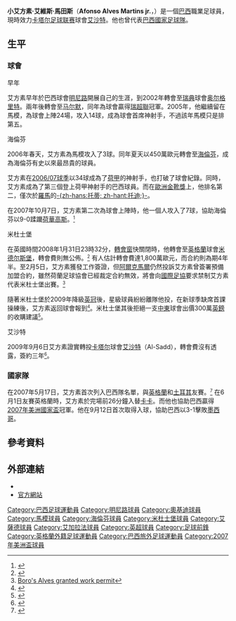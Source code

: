 {{noteTA
|G1=英超
|T=zh-hans:阿方索·阿尔维斯;zh-hk:艾方素·艾維斯;zh-tw:阿方索·阿爾維斯;
|1=zh-hans:阿尔维斯;zh-hk:艾維斯;zh-tw:阿爾維斯;
|2=zh-hans:阿方索;zh-hk:艾方素;zh-tw:阿方索;
|3=zh-hans:马尔默; zh-hant:馬模;
|4=zh-hans:奥尔格里特; zh-hant:奧基迪
}}
{{Football player infobox
| playername = 艾方素·艾維斯<br />''Afonso Alves''
| fullname = Afonso Alves Martins Junior
| height = {{height|m=1.88}}
| image =[[File:Afonso_Alves_1.jpg|250px]]
| nickname =
| dateofbirth = {{Birth date and age|1981|1|30|mf=y}}
| cityofbirth = [[貝洛奧里藏特|貝洛奧里藏特]]
| countryofbirth = [[巴西|巴西]]
| currentclub = [[艾沙特體育會|艾沙特]]
| clubnumber = 7
| position = [[前鋒_(足球)|前鋒]]
| years = 1997-02<br />2002-03<br />2004-06<br />2006-08<br />2008-09<br />2009-
| clubs = [[明尼路足球會|明尼路]]<br /> [[奥尔格里特足球俱乐部|奥尔格里特]]<br />[[马尔默足球俱乐部|馬模]]<br />[[SC海倫芬|海倫芬]]<br />[[米德尔斯堡足球俱乐部|米杜士堡]]<br />[[艾沙特體育會|艾沙特]]
| caps(goals) = {{0}}8 {{0}}(1) <br />40 (23) <br />55 (29)<br />47 (48)<br />42 (10)<br />{{0}}0 {{0}}(0)
|  nationalyears = 2007-
|  nationalteam = [[巴西國家足球隊|巴西]] 
|  nationalcaps(goals) = {{0}}8 {{0}}(1) 
|  pcupdate = 2009年9月7日 (一) 00:45 (UTC) 
|  ntupdate = 2007年10月16日
}}
'''小艾方素·艾維斯·馬田斯'''（'''Afonso Alves Martins jr.'''，{{bd|1981年|1月30日|catIdx=Alves, Afonso}}）是一個[[巴西|巴西]]職業足球員，現時效力[[卡塔尔足球联赛|卡塔尔足球联赛]]球會[[艾沙特體育會|艾沙特]]。他也曾代表[[巴西國家足球隊|巴西國家足球隊]]。

== 生平 ==
=== 球會 ===
;早年
艾方素早年於巴西球會[[明尼路足球會|明尼路]]開展自己的生涯，到2002年轉會至[[瑞典|瑞典]]球會[[奥尔格里特足球俱乐部|奥尔格里特]]。兩年後轉會至[[马尔默足球俱乐部|马尔默]]，同年為球會贏得[[瑞超聯|瑞超聯]]冠軍。2005年，他繼續留在馬模，為球會上陣24場，攻入14球，成為球會首席神射手，不過該年馬模只是排第五。

;海倫芬
2006年春天，艾方素為馬模攻入了3球。同年夏天以450萬歐元轉會至[[SC海倫芬|海倫芬]]，成為海倫芬有史以來最昂貴的球員。

艾方素在[[2006至2007年荷蘭足球甲級聯賽|2006/07球季]]以34球成為了[[荷甲|荷甲]]的神射手，也打破了球會紀錄。同時，艾方素成為了第三個登上荷甲神射手的巴西球員。而在[[歐洲金靴獎|歐洲金靴獎]]上，他排名第二，僅次於[[羅馬體育會|羅馬]]的[[弗朗切斯科·托蒂|-{zh-hans:托蒂; zh-hant:托迪;}-]]。

在2007年10月7日，艾方素第二次為球會上陣時，他一個人攻入了7球，協助海倫芬以9-0蹂躪[[荷華高斯|荷華高斯]]。<small><ref>{{cite web | title=艾方素轟7球驚四座 | publisher=明報 | url=http://www.mingpaotor.com/htm/News/20071009/tsa1.htm | accessdate=2008年2月6日 | deadurl=yes | archiveurl=https://web.archive.org/web/20080213231937/http://www.mingpaotor.com/htm/News/20071009/tsa1.htm | archivedate=2008年2月13日 }}</ref></small>

;米杜士堡
在英國時間2008年1月31日23時32分，[[轉會窗|轉會窗]]快關閉時，他轉會至[[英格蘭|英格蘭]]球會[[米德尔斯堡足球俱乐部|米德尔斯堡]]，轉會費則無公佈。<small><ref>{{cite web|title=Boro smash transfer record for Alves |publisher=mfc.co.uk |url=http://www.mfc.premiumtv.co.uk/page/News/NewsDetail/0,,1~1230553,00.html |accessdate=2008-01-31 |deadurl=yes |archiveurl=https://web.archive.org/web/20080203164730/http://www.mfc.premiumtv.co.uk/page/News/NewsDetail/0%2C%2C1~1230553%2C00.html |archivedate=2008-02-03 }}</ref></small> 有人估計轉會費達1,800萬歐元，而合約則為期4年半。至2月5日，艾方素獲發工作簽證，但[[AZ阿爾克馬爾|阿爾克馬爾]]仍然投訴艾方素曾簽署預備加盟合約，雖然荷蘭足球協會已經裁定合約無效，將會向[[國際足協|國際足協]]要求禁制艾方素代表米杜士堡出賽。<small><ref>[http://news.bbc.co.uk/sport2/hi/football/teams/m/middlesbrough/7223207.stm Boro's Alves granted work permit]</ref></small>

隨著米杜士堡於2009年降級[[英冠|英冠]]後，星級球員紛紛離隊他投，在新球季缺席首課操練後，艾方素返回球會報到<small><ref>{{cite news |language=en |url=http://news.bbc.co.uk/sport2/hi/football/teams/m/middlesbrough/8137881.stm |title=Alves back as Mido remains absent |publisher=[[BBC|BBC]] Sport |date=2009-07-08 |accessdate=2009-09-07}}</ref></small>。米杜士堡其後拒絕一支[[中東|中東]]球會出價300萬[[英鎊|英鎊]]的收購建議<small><ref>{{cite news |language=en |url=http://news.bbc.co.uk/sport2/hi/football/teams/m/middlesbrough/8159196.stm |title=Middlesbrough reject Alves offer |publisher=[[BBC|BBC]] Sport |date=2009-07-20 |accessdate=2009-09-07}}</ref></small>。

;艾沙特
2009年9月6日艾方素證實轉投[[卡塔尔|卡塔尔]]球會[[艾沙特體育會|艾沙特]]（Al-Sadd），轉會費沒有透露，簽約三年<small><ref>{{cite news |language=en |url=http://news.bbc.co.uk/sport2/hi/football/teams/m/middlesbrough/8238319.stm |title=Boro striker Alves moves to Qatar |publisher=[[BBC|BBC]] Sport |date=2009-09-06 |accessdate=2009-09-07}}</ref></small>。

=== 國家隊 ===
在2007年5月17日，艾方素首次列入巴西隊名單，與[[英格蘭國家足球隊|英格蘭]]和[[土耳其國家足球隊|土耳其]]友賽。<small><ref>{{cite web | title=The 'lazy' Brazilian who says he'll catch England napping | publisher=每日鏡報 | url=http://www.dailymail.co.uk/pages/live/articles/sport/football.html?in_article_id=458867&in_page_id=1779 | accessdate=2007年6月1日 }}</ref></small> 在6月1日友賽英格蘭時，艾方素於完場前26分鐘入替[[卡卡|卡卡]]。而他也協助巴西贏得[[2007年美洲國家盃|2007年美洲國家盃]]冠軍。他在9月12日首次取得入球，協助巴西以3-1擊敗[[墨西哥國家足球隊|墨西哥]]。


== 參考資料 ==
{{reflist}}

== 外部連結 ==
{{commonscat|Afonso Alves}}
* {{soccerbase|46545|艾方素·艾維斯}}
* [http://afonso9.wordpress.com/ 官方網站]

{{DEFAULTSORT:Alves, Afonso}}

[[Category:巴西足球運動員|Category:巴西足球運動員]]
[[Category:明尼路球員|Category:明尼路球員]]
[[Category:奧基迪球員|Category:奧基迪球員]]
[[Category:馬模球員|Category:馬模球員]]
[[Category:海倫芬球員|Category:海倫芬球員]]
[[Category:米杜士堡球員|Category:米杜士堡球員]]
[[Category:艾薩德球員|Category:艾薩德球員]]
[[Category:艾加拉法球員|Category:艾加拉法球員]]
[[Category:英超球員|Category:英超球員]]
[[Category:足球前鋒|Category:足球前鋒]]
[[Category:英格蘭外籍足球運動員|Category:英格蘭外籍足球運動員]]
[[Category:巴西旅外足球運動員|Category:巴西旅外足球運動員]]
[[Category:2007年美洲盃球員|Category:2007年美洲盃球員]]